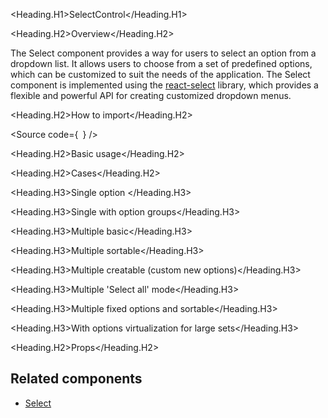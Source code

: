 

<Meta of={Stories} />

<Heading.H1>SelectControl</Heading.H1>

<Heading.H2>Overview</Heading.H2>

The Select component provides a way for users to select an option from a dropdown list.
It allows users to choose from a set of predefined options, which can be customized to suit the needs of the application.
The Select component is implemented using the [react-select](https://react-select.com/home) library, which provides a flexible and powerful API for creating customized dropdown menus.

<Heading.H2>How to import</Heading.H2>

<Source
  code={`
`}
/>

<Heading.H2>Basic usage</Heading.H2>

<Canvas of={Stories.Base} />

<Heading.H2>Cases</Heading.H2>

<Heading.H3>Single option </Heading.H3>

<Canvas of={CaseStories.SingleOption} />

<Heading.H3>Single with option groups</Heading.H3>

<Canvas of={CaseStories.SingleWithOptionsGroups} />

<Heading.H3>Multiple basic</Heading.H3>

<Canvas of={CaseStories.MultipleBasic} />

<Heading.H3>Multiple sortable</Heading.H3>

<Canvas of={CaseStories.MultipleSortable} />

<Heading.H3>Multiple creatable (custom new options)</Heading.H3>

<Canvas of={CaseStories.MultipleCreatable} />

<Heading.H3>Multiple 'Select all' mode</Heading.H3>

<Canvas of={CaseStories.MultipleSelectAll} />

<Heading.H3>Multiple fixed options and sortable</Heading.H3>

<Canvas of={CaseStories.MultipleFixedOptions} />

<Heading.H3>With options virtualization for large sets</Heading.H3>

<Canvas of={CaseStories.VirtualizedOptions} />

<Heading.H2>Props</Heading.H2>

<ArgTypes of={Stories} />

## Related components

- [Select](?path=/docs/components-form-select--docs)
